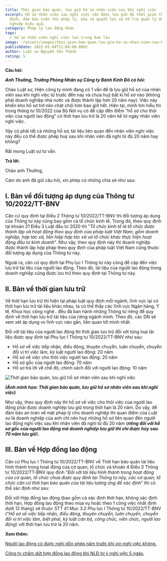 ```yaml
---
title: Thời gian bảo quản, lưu giữ hồ sơ nhân viên sau khi nghỉ việc
excerpt: Hồ sơ nhân viên sau nghỉ việc cần được lưu giữ đủ thời gian theo luật
  định, đảm bảo tuân thủ pháp lý, bảo vệ quyền lợi và hỗ trợ quản lý doanh
  nghiệp hiệu quả.
category: Pháp lý lao động khác
tags:
  - hồ sơ nhân viên nghỉ việc lưu trong bao lâu
image: ~/assets/images/thoi-gian-bao-quan-luu-giu-ho-so-nhan-vien-sau-khi-nghi-viec.webp
publishDate: 2022-01-04T11:04:00.000Z
author: Luật sư Nguyễn Văn Thành
rating: 5
---
```

**Câu hỏi:** 

***Anh Thưởng, Trưởng Phòng Nhân sự Công ty Bánh Kinh Đô có hỏi:***

Chào Luật sư, Hiện công ty mình đang có 1 vấn đề là lưu giữ hồ sơ của nhân viên sau khi nghỉ việc từ trước đến nay và chưa huỷ bất kì hồ sơ nào (không phải doanh nghiệp nhà nước và được thành lập hơn 20 năm nay). Việc này khiến kho hồ sơ trở nên chật chội hơn bao giờ hết. Hiện tại, mình tìm hiểu thì trong thông tư 10/2022 của Bộ Nôi vụ có đề cập đến điểm “hồ sơ cho thôi việc của người lao động” có thời hạn lưu trữ là 20 năm kể từ ngày nhân viên nghỉ việc. 

Vậy có phải tất cả những hồ sơ, tài liệu liên quan đến nhân viên nghỉ việc này đều có thể được phép huỷ sau khi nhân viên đã nghỉ từ đủ 20 năm hay không? 

Rất mong Luật sư tư vấn.

**Trả lời:**

Chào anh Thưởng,

Cám ơn anh đã gửi câu hỏi, xin phép có những chia sẻ như sau:

## I. Bàn về đối tượng áp dụng của Thông tư 10/2022/TT-BNV

Căn cứ quy định tại Điều 2 Thông tư 10/2022/TT-BNV thì đối tượng áp dụng của Thông tư này cũng bao gồm cả tổ chức kinh tế. Trong đó, theo quy định tại khoản 21 Điều 3 Luật đầu tư 2020 thì "*Tổ chức kinh tế là tổ chức được thành lập và hoạt động theo quy định của pháp luật Việt Nam, gồm doanh nghiệp, hợp tác xã, liên hiệp hợp tác xã và tổ chức khác thực hiện hoạt động đầu tư kinh doanh*". Như vậy, theo quy định này thì doanh nghiệp được thành lập hợp pháp theo quy định của pháp luật Việt Nam cũng thuộc đối tượng áp dụng của Thông tư này. 


Ngoài ra, căn cứ quy định tại Phụ lục I Thông tư này cũng đề cập đến việc lưu trữ tài liệu của người lao động. Theo đó, tài liệu của người lao động trong doanh nghiệp cũng được lưu trữ theo quy định tại Thông tư này. 

## II. Bàn về thời gian lưu trữ

Về thời hạn lưu trữ thì hiện tại pháp luật quy định mỗi ngành, lĩnh vực lại có thời hạn lưu trữ tài liệu khác nhau, ta có thể thấy các lĩnh vực Ngân hàng, Y tế, Khoa học công nghệ.. đều đã ban hành những Thông tư riêng để quy định về thời hạn lưu trữ tài liệu của riêng ngành mình. Theo đó, các DN sẽ xem xét áp dụng vs lĩnh vực nào gần, liên quan tới mình nhất. 

Đối với tài liệu của người lao động thì thời gian lưu trữ đối với từng loại tài liệu được quy định tại Phụ lục I Thông tư 10/2022/TT-BNV như sau:

* Hồ sơ về việc tiếp nhận, điều động, thuyên chuyển, luân chuyển, chuyển đổi vị trí việc làm, kỷ luật người lao động: 20 năm
* Hồ sơ về việc cho thôi việc người lao động: 20 năm
* Hồ sơ gốc của người lao động: 70 năm
* Hồ sơ trả lời về chế độ, chính sách đối với người lao động: 10 năm

![Thời gian bảo quản, lưu giữ hồ sơ nhân viên sau khi nghỉ việc](~/assets/images/thoi-gian-bao-quan-luu-giu-ho-so-nhan-vien-sau-khi-nghi-viec.jpg "Thời gian bảo quản, lưu giữ hồ sơ nhân viên sau khi nghỉ việc")

***(Ảnh minh họa: Thời gian bảo quản, lưu giữ hồ sơ nhân viên sau khi nghỉ việc)***

Như vậy, theo quy định này thì hồ sơ về việc cho thôi việc của người lao động phải được doanh nghiệp lưu giữ trong thời hạn là 20 năm. Do vậy, để đảm bảo an toàn về mặt pháp lý cho doanh nghiệp thì quan điểm của Luật sư là doanh nghiệp của anh chỉ nên huỷ những hồ sơ liên quan đến người lao động nghỉ việc sau khi nhân viên đã nghỉ từ đủ 20 năm (***riêng đối với hồ sơ gốc của người lao động mà doanh nghiệp lưu giữ thì chỉ được hủy sau 70 năm lưu giữ***).

## III. Bàn về Hợp đồng lao động

Căn cứ Phụ lục I Thông tư 10/2022/TT-BNV về Thời hạn bảo quản tài liệu hình thành trong hoạt động của cơ quan, tổ chức và khoản 4 Điều 3 Thông tư 10/2022/TT-BNV quy định “*Đối với tài liệu hình thành trong hoạt động của cơ quan, tổ chức chưa được quy định tại Thông tư này, các cơ quan, tổ chức căn cứ thời hạn bảo quản của tài liệu tương ứng để xác định*” thì có thể xác định như sau:

Đối với Hợp đồng lao động (bao gồm cả xác định thời hạn, không xác định thời hạn, Hợp đồng lao động theo mùa vụ hoặc theo 1 công việc nhất định dưới 12 tháng) sẽ thuộc STT 41 Mục 3.2  Phụ lục I Thông tư 10/2022/TT-BNV (“*Hồ sơ về việc tiếp nhận, điều động, thuyên chuyển, luân chuyển, chuyển đổi vị trí việc làm, biệt phái, kỷ luật cán bộ, công chức, viên chức, người lao động*) với thời hạn lưu trữ là 20 năm.

**Xem thêm:** 

[Người lao động có được nghỉ dồn phép năm trước khi xin nghỉ việc không.](https://yplawfirm.vn/lao-dong/nguoi-lao-dong-co-duoc-nghi-don-phep-nam-truoc-khi-xin-nghi-viec-khong)

[Công ty chấm dứt hợp đồng lao động khi NLĐ tự ý nghỉ việc 5 ngày.](https://yplawfirm.vn/lao-dong/cong-ty-co-duoc-don-phuong-cham-dut-hop-dong-lao-dong-voi-nguoi-lao-dong-tu-y-nghi-viec-5-ngay-lien-tiep-khong)
